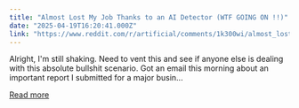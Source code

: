 ```yaml
---
title: "Almost Lost My Job Thanks to an AI Detector (WTF GOING ON !!)"
date: "2025-04-19T16:20:41.000Z"
link: "https://www.reddit.com/r/artificial/comments/1k300wi/almost_lost_my_job_thanks_to_an_ai_detector_wtf/"
---
```


Alright, I'm still shaking. Need to vent this and see if anyone else is dealing with this absolute bullshit scenario.
 Got an email this morning about an important report I submitted for a major busin...

[Read more](https://www.reddit.com/r/artificial/comments/1k300wi/almost_lost_my_job_thanks_to_an_ai_detector_wtf/)
